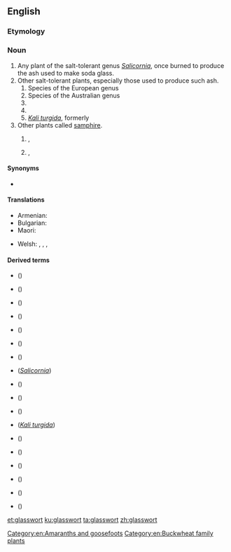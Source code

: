 ==English==
{{wikipedia}}
===Etymology===
{{compound|glass|wort|lang=en}}

===Noun===
{{en-noun|~}}

# Any plant of the salt-tolerant genus ''[[Salicornia]]'', once burned to produce the ash used to make soda glass.
# Other salt-tolerant plants, especially those used to produce such ash.
## Species of the European genus {{taxlink|Sarcocornia|genus|noshow=1}}
## Species of the Australian genus {{taxlink|Tecticornia|genus|noshow=1}}
## {{taxlink|Arthrocnemum subterminale|species|noshow=1}}
## {{taxlink|Eriogonum salicornioides|species|noshow=1}}
## ''[[Kali turgida]]'', formerly {{taxlink|Salsola kali|species|noshow=1}}
# Other plants called [[samphire]].
## {{vern|rock samphire}}, {{taxlink|Crithmum maritimum|species|noshow=1}}
## {{vern|golden samphire}}, {{taxlink|Inula crithmoides|species|noshow=1}}

====Synonyms====
* {{sense|''Salicornia''}} {{vern|marsh samphire}}

====Translations====
{{trans-top|a plant}}
* Armenian: {{t+|hy|բալախ}}
* Bulgarian: {{t|bg|солянка|f|sc=Cyrl}}
* Maori: {{t|mi|ureure}}
{{trans-mid}}
* Welsh: {{t|cy|llyrlys|m}}, {{t|cy|gwydrlys|m}}, {{t|cy|cali|m}}, {{t|cy|corn carw'r môr|m}}
{{trans-bottom}}

====Derived terms====
* {{vern|American glasswort}} ({{taxlink|Salicornia virginica|species|noshow=1}})
* {{vern|bead glasswort}} ({{taxlink|Tecticornia flabelliformis|species|noshow=1}})
* {{vern|beaded glasswort}} ({{taxlink|Sarcocornia quinqueflora|species|noshow=1}})
* {{vern|blackseed glasswort}} ({{taxlink|Tecticornia pergranulata|species|noshow=1}})  
* {{vern|common  glasswort}} ({{taxlink|Salicornia europaea|species|noshow=1}})
* {{vern|dwarf glasswort}} ({{taxlink|Salicornia bigelovii|species|noshow=1}})
* {{vern|glasswort buckwheat}} ({{taxlink|Eriogonum salicornioides|species|noshow=1}})
* {{vern|jointed glasswort}} (''[[Salicornia]]'')
* {{vern|Pacific glasswort}} ({{taxlink|Sarcocornia pacifica|species|noshow=1}})
* {{vern|Parish's glasswort}} ({{taxlink|Arthrocnemum subterminale|species|noshow=1}})
* {{vern|perennial glasswort}} ({{taxlink|Sarcocornia perennis|species|noshow=1}})
* {{vern|prickly glasswort}} (''[[Kali turgida]]'')
* {{vern|purple glasswort}} ({{taxlink|Salicornia ramosissima|species|noshow=1}})
* {{vern|shrubby glasswort}} ({{taxlink|Tecticornia arbuscula|species|noshow=1}})
* {{vern|slender glasswort}} ({{taxlink|Salicornia maritima|species|noshow=1}})
* {{vern|thick-head glasswort}} ({{taxlink|Sarcocornia blackiana|species|noshow=1}})
* {{vern|Virginia glasswort}} ({{taxlink|Salicornia virginica|species|noshow=1}})
* {{vern|woody glasswort}} ({{taxlink|Salicornia virginica|species|noshow=1}})

[[Category:en:Amaranths and goosefoots]]
[[Category:en:Buckwheat family plants]]

[[et:glasswort]]
[[ku:glasswort]]
[[ta:glasswort]]
[[zh:glasswort]]